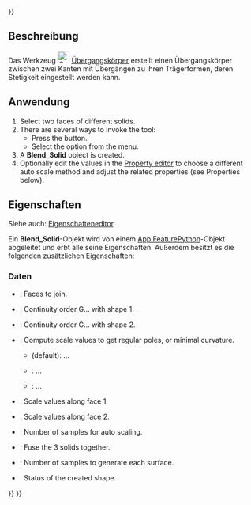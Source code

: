 <languages/>
{{UnfinishedDocu{{#translation:}}}}

<div lang="en" dir="ltr" class="mw-content-ltr">
{{Docnav
|[[Curves_BlendSurf2|BlendSurface]]
|[[Curves_FlattenFace|FlattenFace]]
|[[Curves_Workbench|Curves]]
|IconL=Curves_BlendSurf2.svg
|IconR=Curves_FlattenFace.svg
|IconC=Curves_workbench_icon.svg
}}
</div>

<div lang="en" dir="ltr" class="mw-content-ltr">
{{GuiCommand
|Name=Curves BlendSolid
|MenuLocation=Surfaces → BlendSolid
|Workbenches=[[Curves_Workbench|Curves]]
}}
</div>

<span id="Description"></span>
==Beschreibung==

Das Werkzeug [[Image:Curves_BlendSolid.svg|24px]] [[Curves_BlendSolid/de|Übergangskörper]] erstellt einen Übergangskörper zwischen zwei Kanten mit Übergängen zu ihren Trägerformen, deren Stetigkeit eingestellt werden kann.

<span id="Usage"></span>
==Anwendung==

<div lang="en" dir="ltr" class="mw-content-ltr">
# Select two faces of different solids.
# There are several ways to invoke the tool:
#* Press the {{Button|[[Image:Curves_BlendSolid.svg|16px]] [[Curves_BlendSolid|BlendSolid]]}} button.
#* Select the {{MenuCommand|Surfaces → [[Image:Curves_BlendSolid.svg|16px]] BlendSolid}} option from the menu.
# A '''Blend_Solid''' object is created.
# Optionally edit the values in the [[Property_editor|Property editor]] to choose a different auto scale method and adjust the related properties (see Properties below).
</div>

<span id="Properties"></span>
==Eigenschaften==

Siehe auch: [[Property_editor/de|Eigenschafteneditor]].

Ein '''Blend_Solid'''-Objekt wird von einem [[App_FeaturePython/de|App FeaturePython]]-Objekt abgeleitet und erbt alle seine Eigenschaften. Außerdem besitzt es die folgenden zusätzlichen Eigenschaften:

<span id="Data"></span>
===Daten===

{{TitleProperty|Basis}}

<div lang="en" dir="ltr" class="mw-content-ltr">
* {{PropertyData|Sources|LinkSubList}}: Faces to join.
</div>

{{TitleProperty|Continuity}}

<div lang="en" dir="ltr" class="mw-content-ltr">
* {{PropertyData|Continuity1|Integer}}: Continuity order G... with shape 1.
* {{PropertyData|Continuity2|Integer}}: Continuity order G... with shape 2.
</div>

{{TitleProperty|Scale}}

<div lang="en" dir="ltr" class="mw-content-ltr">
* {{PropertyData|Auto Scale|Enumeration}}: Compute scale values to get regular poles, or minimal curvature.
** {{Value|RegularPoles}} (default): ...
** {{Value|MinimizeCurvature}}: ...
** {{Value|Manual}}: ...
* {{PropertyData|Scale1|FloatList}}: Scale values along face 1.
* {{PropertyData|Scale2|FloatList}}: Scale values along face 2.
* {{PropertyData|Scale Samples|Integer}}: Number of samples for auto scaling.
</div>

{{TitleProperty|Settings}}

<div lang="en" dir="ltr" class="mw-content-ltr">
* {{PropertyData|Fuse|Bool}}: Fuse the 3 solids together.
* {{PropertyData|Samples|Integer}}: Number of samples to generate each surface.
</div>

{{TitleProperty|Status}}

<div lang="en" dir="ltr" class="mw-content-ltr">
* {{PropertyData|Shape Type|String}}: Status of the created shape.
</div>


<div lang="en" dir="ltr" class="mw-content-ltr">
{{Docnav
|[[Curves_BlendSurf2|BlendSurface]]
|[[Curves_FlattenFace|FlattenFace]]
|[[Curves_Workbench|Curves]]
|IconL=Curves_BlendSurf2.svg
|IconR=Curves_FlattenFace.svg
|IconC=Curves_workbench_icon.svg
}}
</div>

{{Curves Tools navi{{#translation:}}}}
{{Userdocnavi{{#translation:}}}}